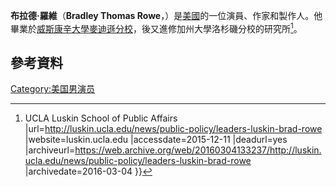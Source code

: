 {{Infobox person
|image = File:Brad Rowe.jpg
|imagesize =
| name = Brad Rowe
| birth_date = {{Birth date and age|1970|5|15}}
| birth_place = 美國沃瓦托薩
| occupation = 演員
| years_active = 1996–現在
}}
'''布拉德·羅維'''（'''Bradley Thomas Rowe'''，{{bd|1970年|5月15日}}）是[[美國|美國]]的一位演員、作家和製作人。他畢業於[[威斯康辛大學麥迪遜分校|威斯康辛大學麥迪遜分校]]，後又進修加州大學洛杉磯分校的研究所<ref>{{Cite web|title=Leaders at Luskin: Brad Rowe {{!}} UCLA Luskin School of Public Affairs |url=http://luskin.ucla.edu/news/public-policy/leaders-luskin-brad-rowe |website=luskin.ucla.edu |accessdate=2015-12-11 |deadurl=yes |archiveurl=https://web.archive.org/web/20160304133237/http://luskin.ucla.edu/news/public-policy/leaders-luskin-brad-rowe |archivedate=2016-03-04 }}</ref>。
==參考資料==
{{Reflist}}
[[Category:美国男演员|Category:美国男演员]]